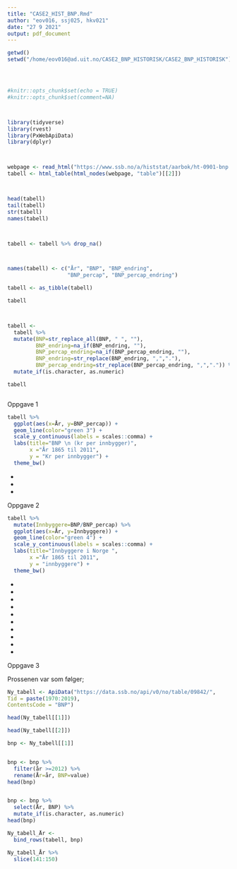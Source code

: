 ```yaml
---
title: "CASE2_HIST_BNP.Rmd"
author: "eov016, ssj025, hkv021"
date: "27 9 2021"
output: pdf_document
---
```


```r

getwd()
setwd("/home/eov016@ad.uit.no/CASE2_BNP_HISTORISK/CASE2_BNP_HISTORISK")




#knitr::opts_chunk$set(echo = TRUE)
#knitr::opts_chunk$set(comment=NA)



library(tidyverse)
library(rvest)
library(PxWebApiData)
library(dplyr)



webpage <- read_html("https://www.ssb.no/a/histstat/aarbok/ht-0901-bnp.html")
tabell <- html_table(html_nodes(webpage, "table")[[2]])



head(tabell)
tail(tabell)
str(tabell)
names(tabell)



tabell <- tabell %>% drop_na()



names(tabell) <- c("År", "BNP", "BNP_endring",
                   "BNP_percap", "BNP_percap_endring")

tabell <- as_tibble(tabell)

tabell



tabell <-
  tabell %>% 
  mutate(BNP=str_replace_all(BNP, " ", ""),
         BNP_endring=na_if(BNP_endring, ""),
         BNP_percap_endring=na_if(BNP_percap_endring, ""),
         BNP_endring=str_replace(BNP_endring, ",","."),
         BNP_percap_endring=str_replace(BNP_percap_endring, ",",".")) %>% 
  mutate_if(is.character, as.numeric)

tabell



```

Oppgave 1

```r
tabell %>%
  ggplot(aes(x=År, y=BNP_percap)) +
  geom_line(color="green 3") +
  scale_y_continuous(labels = scales::comma) +
  labs(title="BNP \n (kr per innbygger)",
       x ="År 1865 til 2011",
       y = "Kr per innbygger") +
  theme_bw()
```




-

-

-




Oppgave 2

```r

tabell %>% 
  mutate(Innbyggere=BNP/BNP_percap) %>% 
  ggplot(aes(x=År, y=Innbyggere)) +
  geom_line(color="green 4") +
  scale_y_continuous(labels = scales::comma) +
  labs(title="Innbyggere i Norge ",
       x ="År 1865 til 2011",
       y = "innbyggere") +
  theme_bw()
```


-

-

-

-

-

-

-

-

-

-

Oppgave 3

Prossenen var som følger;




```r
Ny_tabell <- ApiData("https://data.ssb.no/api/v0/no/table/09842/",
Tid = paste(1970:2019),
ContentsCode = "BNP")

head(Ny_tabell[[1]])
```


```r

head(Ny_tabell[[2]])
```
```r
bnp <- Ny_tabell[[1]]


bnp <- bnp %>%
  filter(år >=2012) %>%
  rename(År=år, BNP=value)
head(bnp)


bnp <- bnp %>% 
  select(År, BNP) %>% 
  mutate_if(is.character, as.numeric)
head(bnp)
```

```r
Ny_tabell_År <-
  bind_rows(tabell, bnp)

Ny_tabell_År %>% 
  slice(141:150)
```


  




